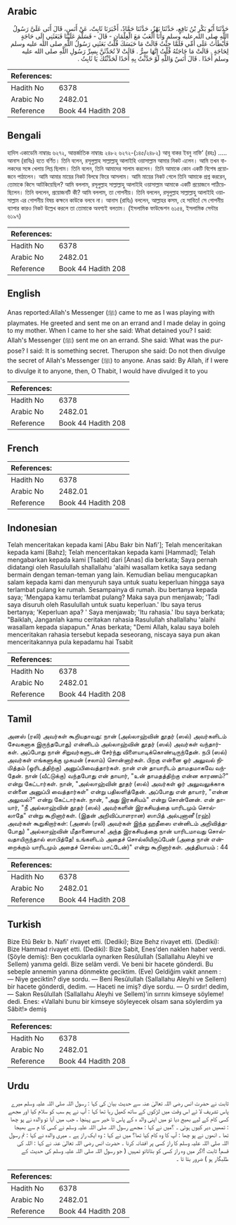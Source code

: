 ## Arabic


<div dir="rtl" lang="ar" style={{fontSize:'larger',backgroundColor:'#f8f9fa',padding:20}}>
حَدَّثَنَا أَبُو بَكْرِ بْنُ نَافِعٍ، حَدَّثَنَا بَهْزٌ، حَدَّثَنَا حَمَّادٌ، أَخْبَرَنَا ثَابِتٌ، عَنْ أَنَسٍ، قَالَ أَتَى عَلَىَّ رَسُولُ اللَّهِ صلى الله عليه وسلم وَأَنَا أَلْعَبُ مَعَ الْغِلْمَانِ - قَالَ - فَسَلَّمَ عَلَيْنَا فَبَعَثَنِي إِلَى حَاجَةٍ فَأَبْطَأْتُ عَلَى أُمِّي فَلَمَّا جِئْتُ قَالَتْ مَا حَبَسَكَ قُلْتُ بَعَثَنِي رَسُولُ اللَّهِ صلى الله عليه وسلم لِحَاجَةٍ ‏.‏ قَالَتْ مَا حَاجَتُهُ قُلْتُ إِنَّهَا سِرٌّ ‏.‏ قَالَتْ لاَ تُحَدِّثَنَّ بِسِرِّ رَسُولِ اللَّهِ صلى الله عليه وسلم أَحَدًا ‏.‏ قَالَ أَنَسٌ وَاللَّهِ لَوْ حَدَّثْتُ بِهِ أَحَدًا لَحَدَّثْتُكَ يَا ثَابِتُ ‏.‏
</div>
<div style={{backgroundColor:'#f8f9fa',padding:20, marginBottom: 10}}><table> <thead> <tr> <th>References:</th> <th></th> </tr> </thead> <tbody><tr><td>Hadith No</td><td>6378</td></tr><tr><td>Arabic No</td><td>2482.01</td></tr><tr><td>Reference</td><td>Book 44 Hadith 208</td></tr></tbody></table></div>

## Bengali


<div dir="ltr" lang="bn" style={{fontSize:'larger',backgroundColor:'#f8f9fa',padding:20}}>
হাদিস একাডেমি নাম্বারঃ ৬২৭২, আন্তর্জাতিক নাম্বারঃ ২৪৮২ ৬২৭২-(১৪৫/২৪৮২) আবূ বাকর ইবনু নাফি’ (রহঃ) ..... আনাস (রাযিঃ) হতে বর্ণিত। তিনি বলেন, রসূলুল্লাহ সাল্লাল্লাহু আলাইহি ওয়াসাল্লাম আমার নিকট এলেন। আমি তখন বালকদের সঙ্গে খেলায় লিপ্ত ছিলাম। তিনি বলেন, তিনি আমাদের সালাম করলেন। তিনি আমাকে কোন একটি বিশেষ প্রয়োজনে পাঠালেন। আমি আমার মায়ের নিকট বিলম্বে ফিরে আসলাম। আমি মায়ের নিকট গেলে তিনি আমাকে প্রশ্ন কররেন, তোমাকে কিসে আটকিয়েছিল? আমি বললাম, রসূলুল্লাহ সাল্লাল্লাহু আলাইহি ওয়াসাল্লাম আমাকে একটি প্রয়োজনে পাঠিয়েছিলেন। তিনি বললেন, প্রয়োজনটি কী? আমি বললাম, তা গোপনীয়। তিনি বললেন, রসূলুল্লাহ সাল্লাল্লাহু আলাইহি ওয়াসাল্লাম এর গোপনীয় বিষয় কক্ষনে কাউকে বলবে না। আনাস (রাযিঃ) বললেন, আল্লাহর কসম, হে সাবিত! সে গোপনীয় ব্যাপার কারও নিকট উল্লেখ করলে তা তোমাকে অবশ্যই বলতাম। (ইসলামিক ফাউন্ডেশন ৬১৫৪, ইসলামিক সেন্টার ৬১৯৭)
</div>
<div style={{backgroundColor:'#f8f9fa',padding:20, marginBottom: 10}}><table> <thead> <tr> <th>References:</th> <th></th> </tr> </thead> <tbody><tr><td>Hadith No</td><td>6378</td></tr><tr><td>Arabic No</td><td>2482.01</td></tr><tr><td>Reference</td><td>Book 44 Hadith 208</td></tr></tbody></table></div>

## English


<div dir="ltr" lang="en" style={{fontSize:'larger',backgroundColor:'#f8f9fa',padding:20}}>
Anas reported:Allah's Messenger (ﷺ) came to me as I was playing with playmates. He greeted and sent me on an errand and I made delay in going to my mother. When I came to her she said: What detained you? I said: Allah's Messenger (ﷺ) sent me on an errand. She said: What was the purpose? I said: It is something secret. Therupon she said: Do not then divulge the secret of Allah's Messenger (ﷺ) to anyone. Anas said: By Allah, if I were to divulge it to anyone, then, O Thabit, I would have divulged it to you
</div>
<div style={{backgroundColor:'#f8f9fa',padding:20, marginBottom: 10}}><table> <thead> <tr> <th>References:</th> <th></th> </tr> </thead> <tbody><tr><td>Hadith No</td><td>6378</td></tr><tr><td>Arabic No</td><td>2482.01</td></tr><tr><td>Reference</td><td>Book 44 Hadith 208</td></tr></tbody></table></div>

## French


<div dir="ltr" lang="fr" style={{fontSize:'larger',backgroundColor:'#f8f9fa',padding:20}}>

</div>
<div style={{backgroundColor:'#f8f9fa',padding:20, marginBottom: 10}}><table> <thead> <tr> <th>References:</th> <th></th> </tr> </thead> <tbody><tr><td>Hadith No</td><td>6378</td></tr><tr><td>Arabic No</td><td>2482.01</td></tr><tr><td>Reference</td><td>Book 44 Hadith 208</td></tr></tbody></table></div>

## Indonesian


<div dir="ltr" lang="id" style={{fontSize:'larger',backgroundColor:'#f8f9fa',padding:20}}>
Telah menceritakan kepada kami [Abu Bakr bin Nafi']; Telah menceritakan kepada kami [Bahz]; Telah menceritakan kepada kami [Hammad]; Telah mengabarkan kepada kami [Tsabit] dari [Anas] dia berkata; Saya pernah didatangi oleh Rasulullah shallallahu 'alaihi wasallam ketika saya sedang bermain dengan teman-teman yang lain. Kemudian beliau mengucapkan salam kepada kami dan menyuruh saya untuk suatu keperluan hingga saya terlambat pulang ke rumah. Sesampainya di rumah. ibu bertanya kepada saya; 'Mengapa kamu terlambat pulang? Maka saya pun menjawab; 'Tadi saya disuruh oleh Rasulullah untuk suatu keperluan.' Ibu saya terus bertanya; 'Keperluan apa? ' Saya menjawab; 'Itu rahasia.' Ibu saya berkata; "Baiklah, Janganlah kamu ceritakan rahasia Rasulullah shallallahu 'alaihi wasallam kepada siapapun." Anas berkata; "Demi Allah, kalau saya boleh menceritakan rahasia tersebut kepada seseorang, niscaya saya pun akan menceritakannya pula kepadamu hai Tsabit
</div>
<div style={{backgroundColor:'#f8f9fa',padding:20, marginBottom: 10}}><table> <thead> <tr> <th>References:</th> <th></th> </tr> </thead> <tbody><tr><td>Hadith No</td><td>6378</td></tr><tr><td>Arabic No</td><td>2482.01</td></tr><tr><td>Reference</td><td>Book 44 Hadith 208</td></tr></tbody></table></div>

## Tamil


<div dir="ltr" lang="ta" style={{fontSize:'larger',backgroundColor:'#f8f9fa',padding:20}}>
அனஸ் (ரலி) அவர்கள் கூறியதாவது: நான் (அல்லாஹ்வின் தூதர் (ஸல்) அவர்களிடம் சேவகனாக இருந்தபோது) என்னிடம் அல்லாஹ்வின் தூதர் (ஸல்) அவர்கள் வந்தார்கள். அப்போது நான் சிறுவர்களுடன் சேர்ந்து விளையாடிக்கொண்டிருந்தேன். நபி (ஸல்) அவர்கள் எங்களுக்கு முகமன் (சலாம்) சொன்னார்கள். பிறகு என்னை ஓர் அலுவல் நிமித்தம் (ஓரிடத்திற்கு) அனுப்பிவைத்தார்கள். நான் என் தாயாரிடம் தாமதமாகவே வந்தேன். நான் (வீட்டுக்கு) வந்தபோது என் தாயார், "உன் தாமதத்திற்கு என்ன காரணம்?" என்று கேட்டார்கள். நான், "அல்லாஹ்வின் தூதர் (ஸல்) அவர்கள் ஓர் அலுவலுக்காக என்னை அனுப்பி வைத்தார்கள்" என்று பதிலளித்தேன். அப்போது என் தாயார், "என்ன அலுவல்?" என்று கேட்டார்கள். நான், "அது இரகசியம்" என்று சொன்னேன். என் தாயார், "நீ அல்லாஹ்வின் தூதர் (ஸல்) அவர்களின் இரகசியத்தை யாரிடமும் சொல்லாதே" என்று கூறினார்கள். (இதன் அறிவிப்பாளரான) ஸாபித் அல்புனானீ (ரஹ்) அவர்கள் கூறுகிறார்கள்: (அனஸ் (ரலி) அவர்கள் இந்த ஹதீஸை என்னிடம் அறிவித்தபோது) "அல்லாஹ்வின் மீதாணையாக! அந்த இரகசியத்தை நான் யாரிடமாவது சொல்வதாயிருந்தால் ஸாபித்தே! உங்களிடம் அதைச் சொல்லியிருப்பேன் (அதை நான் என்றைக்கும் யாரிடமும் அதைச் சொல்ல மாட்டேன்)" என்று கூறினார்கள். அத்தியாயம் : 44
</div>
<div style={{backgroundColor:'#f8f9fa',padding:20, marginBottom: 10}}><table> <thead> <tr> <th>References:</th> <th></th> </tr> </thead> <tbody><tr><td>Hadith No</td><td>6378</td></tr><tr><td>Arabic No</td><td>2482.01</td></tr><tr><td>Reference</td><td>Book 44 Hadith 208</td></tr></tbody></table></div>

## Turkish


<div dir="ltr" lang="tr" style={{fontSize:'larger',backgroundColor:'#f8f9fa',padding:20}}>
Bize Etû Bekr b. Nafi' rivayet etti. (Dediki); Bize Behz rivayet etti. (Dediki): Bize Hammad rivayet etti. (Dediki): Bize Sabit, Enes'den naklen haber verdi. (Şöyle demiş): Ben çocuklarla oynarken Resûlullah (Sallallahu Aleyhi ve Sellem) yanıma geldi. Bize selâm verdi. Ve beni bir hacete gönderdi. Bu sebeple annemin yanına dönmekte geciktim. (Eve) Geldiğim vakit annem : — Niye geciktin? diye sordu. — Beni Resûlullah (Sallallahu Aleyhi ve Sellem) bir hacete gönderdi, dedim. — Haceti ne imiş? diye sordu. — O sırdır! dedim, — Sakın Resûlullah (Sallallahu Aleyhi ve Sellem)'in sırrını kimseye söyleme! dedi. Enes: «Vallahi bunu bir kimseye söyleyecek olsam sana söylerdim ya Sâbit!» demiş
</div>
<div style={{backgroundColor:'#f8f9fa',padding:20, marginBottom: 10}}><table> <thead> <tr> <th>References:</th> <th></th> </tr> </thead> <tbody><tr><td>Hadith No</td><td>6378</td></tr><tr><td>Arabic No</td><td>2482.01</td></tr><tr><td>Reference</td><td>Book 44 Hadith 208</td></tr></tbody></table></div>

## Urdu


<div dir="rtl" lang="ur" style={{fontSize:'larger',backgroundColor:'#f8f9fa',padding:20}}>
ثابت نے حضرت انس رضی اللہ تعالیٰ عنہ سے حدیث بیان کی کہا : رسول اللہ صلی اللہ علیہ وسلم میرے پاس تشریف لا ئے اس وقت میں لڑکوں کے ساتھ کھیل رہا تھا کہا : آپ نے ہم سب کو سلام کیا اور مجھے کسی کام کے لیے بھیج دیا تو میں اپنی والد ہ کے پاس تا خیر سے پہنچا ، جب میں آیا تو والدہ نے پو چھا : تمھیں دیر کیوں ہوئی ۔ ؟میں نے کہا : مجھے رسول اللہ صلی اللہ علیہ وسلم نے کسی کا م سے بھیجا تھا ۔ انھوں نے پو چھا : آپ کا وہ کام کیا تھا؟ میں نے کہا : وہ ایک راز ہے ۔ میری والدہ نے کہا : تم رسول اللہ صلی اللہ علیہ وسلم کا راز کسی پر افشانہ کرنا ۔ حضرت انس رضی اللہ تعالیٰ عنہ نے کہا : اللہ کی قسم! ثابت !اگر میں وہ راز کسی کو بتاتاتو تمہیں ( جو رسول اللہ صلی اللہ علیہ وسلم کی حدیث کے طلبگار ہو ) ضرور بتا تا ۔
</div>
<div style={{backgroundColor:'#f8f9fa',padding:20, marginBottom: 10}}><table> <thead> <tr> <th>References:</th> <th></th> </tr> </thead> <tbody><tr><td>Hadith No</td><td>6378</td></tr><tr><td>Arabic No</td><td>2482.01</td></tr><tr><td>Reference</td><td>Book 44 Hadith 208</td></tr></tbody></table></div>